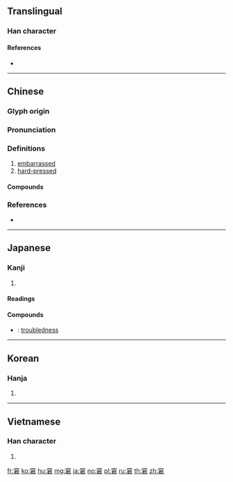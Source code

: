 {{character info/new}}
==Translingual==

===Han character===
{{Han char|rn=116|rad=穴|as=07|sn=12|four=30607|canj=JCSKR|ids=⿱穴君}}

====References====
* {{Han ref|kx=0865.350|dkj=25519|dj=1294.040|hdz=42732.010|uh=7A98|ud=31384|bh=B57E|bd=46462}}

----

==Chinese==
{{zh-forms}}

===Glyph origin===
{{Han etym}}

===Pronunciation===
{{zh-pron
|m=jiǒng
|c=kwan3,kwan5
|mc=y
|oc=y
|cat=a
}}

===Definitions===
{{zh-hanzi}}

# [[embarrassed]]
# [[hard-pressed]]

====Compounds====
{{zh-der|受窘|困窘|枯窘|發窘|窘促|窘困|窘境|窘急|窘態|窘態畢露|窘態百出|窘步|窘況|窘蹙|窘迫|窘鄉|窮窘|隘窘}}

===References===
* {{R:yue:Hanzi}}

----

==Japanese==

===Kanji===
{{ja-kanji|grade=|rs=穴07}}

# {{defn|lang=ja|sort=穴07}}

====Readings====
{{ja-readings|goon=[[ごん]] (gon)|kanon=[[きん]] (kin)|kun=[[たしなめる]] (tashinameru), [[くるしむ]] (kurushimu)}}

====Compounds====
{{der-top|Compounds}}
* {{ja-r|窘迫|きんぱく}}: [[troubledness]]
{{der-bottom}}

----

==Korean==

===Hanja===
{{ko-hanja|hangeul=군|eumhun=|rv=gun|mr=kun|y=kwun}}

# {{defn|lang=ko|sort=穴07}}

----

==Vietnamese==

===Han character===
{{vi-readings|rs=穴07| hanviet = quẫn}}

# {{defn|lang=vi|sort=穴07}}

[[fr:窘]]
[[ko:窘]]
[[hu:窘]]
[[mg:窘]]
[[ja:窘]]
[[no:窘]]
[[pl:窘]]
[[ru:窘]]
[[th:窘]]
[[zh:窘]]